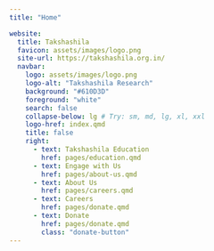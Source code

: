 ```yaml
---
title: "Home"

website:
  title: Takshashila
  favicon: assets/images/logo.png
  site-url: https://takshashila.org.in/
  navbar:
    logo: assets/images/logo.png
    logo-alt: "Takshashila Research"
    background: "#610D3D"
    foreground: "white"
    search: false
    collapse-below: lg # Try: sm, md, lg, xl, xxl
    logo-href: index.qmd
    title: false
    right:
      - text: Takshashila Education
        href: pages/education.qmd
      - text: Engage with Us
        href: pages/about-us.qmd
      - text: About Us
        href: pages/careers.qmd
      - text: Careers
        href: pages/donate.qmd
      - text: Donate
        href: pages/donate.qmd
        class: "donate-button"
---
```


```{=html}
<!-- :::::: featured-research-container
::::: grid
:::: {.g-col-12 .g-col-lg-12}
::: {.card .featured-research-card}
#### FEATURED RESEARCH

# A Framework for Enabling Predictive Genomics to Improve Public Health in India

The Takshashila Institution is an independent centre for research and education in public policy. It is a non-partisan, non-profit organisation that advocates the values of freedom, openness, tolerance, pluralism and responsible citizenship. It seeks to transform India through better public policies, bridging the governance gap by developing better public servants, civil society leaders, professionals, and informed citizens.

[Read more](pages/research.qmd){.button}
:::
::::
:::::
:::::: -->
```